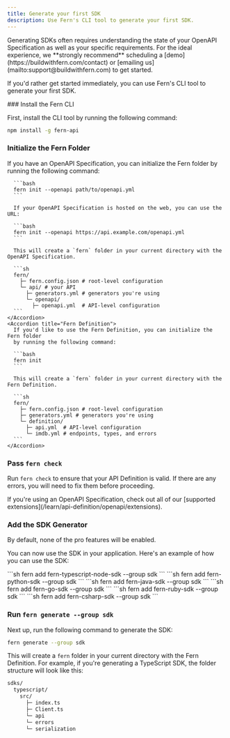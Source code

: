 ```yaml
---
title: Generate your first SDK
description: Use Fern's CLI tool to generate your first SDK.
---
```


<Warning title='Schedule a Demo'>
  Generating SDKs often requires understanding the state of your OpenAPI Specification as well as 
  your specific requirements. For the ideal experience, we **strongly recommend** scheduling a 
  [demo](https://buildwithfern.com/contact) or [emailing us](mailto:support@buildwithfern.com) to get started. 
</Warning>

If you'd rather get started immediately, you can use Fern's CLI tool 
to generate your first SDK.

<Steps>
  ### Install the Fern CLI

  First, install the CLI tool by running the following command:

  ```bash
  npm install -g fern-api
  ```

  ### Initialize the Fern Folder

  <AccordionGroup>
    <Accordion title="OpenAPI">
      If you have an OpenAPI Specification, you can initialize the Fern folder by running the following command:

      ```bash
      fern init --openapi path/to/openapi.yml
      ```
      
      If your OpenAPI Specification is hosted on the web, you can use the URL:

      ```bash
      fern init --openapi https://api.example.com/openapi.yml
      ```

      This will create a `fern` folder in your current directory with the OpenAPI Specification.

      ```sh
      fern/
        ├─ fern.config.json # root-level configuration
        └─ api/ # your API
          ├─ generators.yml # generators you're using
          └─ openapi/
            ├─ openapi.yml  # API-level configuration
      ```
    </Accordion>
    <Accordion title="Fern Definition">
      If you'd like to use the Fern Definition, you can initialize the Fern folder 
      by running the following command:

      ```bash
      fern init
      ```

      This will create a `fern` folder in your current directory with the Fern Definition.

      ```sh
      fern/
        ├─ fern.config.json # root-level configuration
        ├─ generators.yml # generators you're using
        └─ definition/
          ├─ api.yml  # API-level configuration
          └─ imdb.yml # endpoints, types, and errors
      ```
    </Accordion>
  </AccordionGroup>

  ### Pass `fern check`

  Run `fern check` to ensure that your API Definition is valid. If there are any errors,
  you will need to fix them before proceeding.

  <Note>
    If you're using an OpenAPI Specification, check out all of our 
    [supported extensions](/learn/api-definition/openapi/extensions).
  </Note>

  ### Add the SDK Generator

  <Warning title='Pro Features'>
    By default, none of the pro features will be enabled. 
  </Warning>

  You can now use the SDK in your application. Here's an example of how 
  you can use the SDK:

  <CodeBlocks>
    <CodeBlock title="TypeScript">
      ```sh
      fern add fern-typescript-node-sdk --group sdk
      ```
    </CodeBlock>
    <CodeBlock title="Python">
      ```sh
      fern add fern-python-sdk --group sdk
      ```
    </CodeBlock>
    <CodeBlock title="Java">
      ```sh
      fern add fern-java-sdk --group sdk
      ```
    </CodeBlock>
    <CodeBlock title="Go">
      ```sh
      fern add fern-go-sdk --group sdk
      ```
    </CodeBlock>
    <CodeBlock title="Ruby">
      ```sh
      fern add fern-ruby-sdk --group sdk
      ```
    </CodeBlock>
    <CodeBlock title="C#">
      ```sh
      fern add fern-csharp-sdk --group sdk
      ```
    </CodeBlock>
  </CodeBlocks>

  ### Run `fern generate --group sdk`

  Next up, run the following command to generate the SDK:

  ```bash
  fern generate --group sdk
  ```

  This will create a `fern` folder in your current directory with the Fern 
  Definition. For example, if you're generating a TypeScript SDK, the folder structure
  will look like this:

  ```sh
  sdks/
    typescript/
      src/
        ├─ index.ts
        ├─ Client.ts
        └─ api
        └─ errors   
        └─ serialization   
  ```
  
</Steps>
